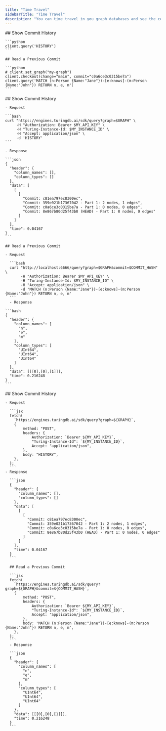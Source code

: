 ```yaml
---
title: "Time Travel"
sidebarTitle: "Time Travel"
description: "You can time travel in you graph databases and see the commit history"
---
```


<Tabs>
  <Tab title="Python SDK">
    ## Show Commit History

    ```python
    client.query('HISTORY')
    ```

    ## Read a Previous Commit

    ```python
    # client.set_graph("my-graph")
    client.checkout(change="main", commit="c0a6ce3c0315be7a")
    client.query('MATCH (n:Person {Name:"Jane"})-[e:knows]-(m:Person {Name:"John"}) RETURN n, e, m')
    ```
  </Tab>
  <Tab title="cURL">
    ## Show Commit History

    - Request

    ```bash
    curl "https://engines.turingdb.ai/sdk/query?graph=$GRAPH" \
         -H "Authorization: Bearer $MY_API_KEY" \
         -H "Turing-Instance-Id: $MY_INSTANCE_ID" \
         -H "Accept: application/json" \
         -d 'HISTORY'
    ```

    - Response

    ```json
    {
      "header": {
        "column_names": [],
        "column_types": []
      },
      "data": [
        [
          [
            "Commit: c81ea797ec8300ec",
            "Commit: 359e021b17367042 - Part 1: 2 nodes, 1 edges",
            "Commit: c0a6ce3c0315be7a - Part 1: 0 nodes, 0 edges",
            "Commit: 8e867b80d25f43b0 (HEAD) - Part 1: 0 nodes, 0 edges"
          ]
        ]
      ],
      "time": 0.04167
    }
    ```

    ## Read a Previous Commit

    - Request

      ```bash
      curl "http://localhost:6666/query?graph=$GRAPH&commit=$COMMIT_HASH" \
           -H "Authorization: Bearer $MY_API_KEY" \
           -H "Turing-Instance-Id: $MY_INSTANCE_ID" \
           -H "Accept: application/json" \
           -d 'MATCH (n:Person {Name:"Jane"})-[e:knows]-(m:Person {Name:"John"}) RETURN n, e, m'
      ```
      - Response

    ```bash
    {
      "header": {
        "column_names": [
          "n",
          "e",
          "m"
        ],
        "column_types": [
          "UInt64",
          "UInt64",
          "UInt64"
        ]
      },
      "data": [[[0],[0],[1]]],
      "time": 0.216248
    }
    ```
  </Tab>
  <Tab title="Javascript">
    ## Show Commit History

    - Request

      ```jsx
      fetch(
      	`https://engines.turingdb.ai/sdk/query?graph=${GRAPH}`,
      	{
      		method: "POST",
      		headers: {
      			Authorization: `Bearer ${MY_API_KEY}`,
      			"Turing-Instance-Id": `${MY_INSTANCE_ID}`,
      			Accept: "application/json",
      		},
      		body: "HISTORY",
      	},
      );
      ```
    - Response

      ```json
      {
        "header": {
          "column_names": [],
          "column_types": []
        },
        "data": [
          [
            [
              "Commit: c81ea797ec8300ec",
              "Commit: 359e021b17367042 - Part 1: 2 nodes, 1 edges",
              "Commit: c0a6ce3c0315be7a - Part 1: 0 nodes, 0 edges",
              "Commit: 8e867b80d25f43b0 (HEAD) - Part 1: 0 nodes, 0 edges"
            ]
          ]
        ],
        "time": 0.04167
      }
      ```

      ## Read a Previous Commit

      ```jsx
      fetch(
      	`https://engines.turingdb.ai/sdk/query?graph=${GRAPH}&commit=${COMMIT_HASH}`,
      	{
      		method: "POST",
      		headers: {
      			Authorization: `Bearer ${MY_API_KEY}`,
      			"Turing-Instance-Id": `${MY_INSTANCE_ID}`,
      			Accept: "application/json",
      		},
      		body: 'MATCH (n:Person {Name:"Jane"})-[e:knows]-(m:Person {Name:"John"}) RETURN n, e, m',
      	},
      );
      ```
      - Response

      ```json
      {
        "header": {
          "column_names": [
            "n",
            "e",
            "m"
          ],
          "column_types": [
            "UInt64",
            "UInt64",
            "UInt64"
          ]
        },
        "data": [[[0],[0],[1]]],
        "time": 0.216248
      }
      ```
  </Tab>
</Tabs>